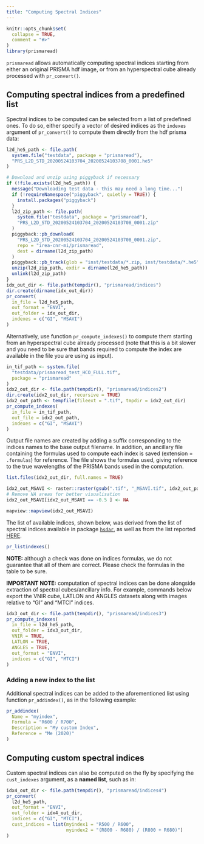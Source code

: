 ```yaml
---
title: "Computing Spectral Indices"
---
```


```r
knitr::opts_chunk$set(
  collapse = TRUE,
  comment = "#>"
)
library(prismaread)
```

`prismaread` allows automatically computing spectral indices starting from 
either an original PRISMA hdf image, or from an hyperspectral cube already 
processed with `pr_convert()`.

## Computing spectral indices from a predefined list 

Spectral indices to be computed can be selected from a list of predefined ones. 
To do so, either specify a vector of desired indices as the `indexes` argument 
of `pr_convert()` to compute them directly from the hdf prisma data:

```r
l2d_he5_path <- file.path(
  system.file("testdata", package = "prismaread"),
  "PRS_L2D_STD_20200524103704_20200524103708_0001.he5"
)

# Download and unzip using piggyback if necessary
if (!file.exists(l2d_he5_path)) {
  message("Downloading test data - this may need a long time...")
  if (!requireNamespace("piggyback", quietly = TRUE)) {
    install.packages("piggyback")
  }
  l2d_zip_path <- file.path(
    system.file("testdata", package = "prismaread"),
    "PRS_L2D_STD_20200524103704_20200524103708_0001.zip"
  )
  piggyback::pb_download(
    "PRS_L2D_STD_20200524103704_20200524103708_0001.zip",
    repo = "irea-cnr-mi/prismaread",
    dest = dirname(l2d_zip_path)
  )
  piggyback::pb_track(glob = "inst/testdata/*.zip, inst/testdata/*.he5")
  unzip(l2d_zip_path, exdir = dirname(l2d_he5_path))
  unlink(l2d_zip_path)
}
idx_out_dir <- file.path(tempdir(), "prismaread/indices")
dir.create(dirname(idx_out_dir))
pr_convert(
  in_file = l2d_he5_path,
  out_format = "ENVI",
  out_folder = idx_out_dir, 
  indexes = c("GI", "MSAVI")
)
```

Alternatively, use function `pr_compute_indexes()` to compute them starting from 
an hyperspectral cube already processed (note that this is a bit slower and you
need to be sure that bands required to compute the index are available in the
file you are using as input).

```r
in_tif_path <- system.file(
  "testdata/prismaread_test_HCO_FULL.tif",
  package = "prismaread"
)
idx2_out_dir <- file.path(tempdir(), "prismaread/indices2")
dir.create(idx2_out_dir, recursive = TRUE)
idx2_out_path <- tempfile(fileext = ".tif", tmpdir = idx2_out_dir)
pr_compute_indexes(
  in_file = in_tif_path,
  out_file = idx2_out_path,
  indexes = c("GI", "MSAVI")
)
```

Output file names are created by adding a suffix corresponding to the indices
names to the base output filename. In addition, an ancillary file containing 
the formulas used to compute each index is saved (extension = `.formulas`) 
for reference. The file shows the formulas used, giving reference to the true
wavelengths of the PRISMA bands used in the computation.

```r
list.files(idx2_out_dir, full.names = TRUE)

idx2_out_MSAVI <- raster::raster(gsub(".tif", "_MSAVI.tif", idx2_out_path))
# Remove NA areas for better visualisation
idx2_out_MSAVI[idx2_out_MSAVI == -0.5 ] <- NA

mapview::mapview(idx2_out_MSAVI)
```


The list of available indices, shown below, was derived from the list of 
spectral indices available in package 
[`hsdar`](https://cran.r-project.org/web/packages/hsdar/hsdar.pdf),
as well as from the list reported
[HERE](https://cubert-gmbh.com/applications/vegetation-indices/).

```r
pr_listindexes()
```

**NOTE:** although a check was done on indices formulas, we do not guarantee
that all of them are correct. Please check the formulas in the table to be sure.

**IMPORTANT NOTE:** computation of spectral indices can be done alongside 
extraction of spectral cubes/ancillary info. For example, commands below
export the VNIR cube, LATLON and ANGLES datasets along with
images relative to "GI" and "MTCI" indices. 

```r
idx3_out_dir <- file.path(tempdir(), "prismaread/indices3")
pr_compute_indexes(
  in_file = l2d_he5_path,
  out_folder = idx3_out_dir,
  VNIR = TRUE, 
  LATLON = TRUE, 
  ANGLES = TRUE,
  out_format = "ENVI",
  indices = c("GI", "MTCI")
)
```


### Adding a new index to the list

Additional spectral indices can be added to the aforementioned list using 
function `pr_addindex()`, as in the following example:

```r
pr_addindex(
  Name = "myindex", 
  Formula = "R600 / R700", 
  Description = "My custom Index", 
  Reference = "Me (2020)"
)
```

## Computing custom spectral indices

Custom spectral indices can also be computed on the fly by specifying the
`cust_indexes` argument, as a __named list__, such as in:

```r
idx4_out_dir <- file.path(tempdir(), "prismaread/indices4")
pr_convert(
  l2d_he5_path,
  out_format = "ENVI",
  out_folder = idx4_out_dir, 
  indices = c("GI", "MTCI"), 
  cust_indices = list(myindex1 = "R500 / R600",
                      myindex2 = "(R800 - R680) / (R800 + R680)")
)
```
